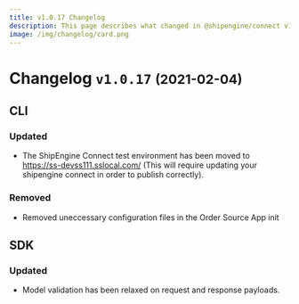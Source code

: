 ```yaml
---
title: v1.0.17 Changelog
description: This page describes what changed in @shipengine/connect v1.0.17
image: /img/changelog/card.png
---
```


Changelog `v1.0.17` <small>(2021-02-04)</small>
=========================================================

CLI
---------------------------------------
### Updated
* The ShipEngine Connect test environment has been moved to https://ss-devss111.sslocal.com/   (This will require updating your shipengine connect in order to publish correctly).

### Removed
* Removed uneccessary configuration files in the Order Source App init


SDK
---------------------------------------
### Updated
* Model validation has been relaxed on request and response payloads.
